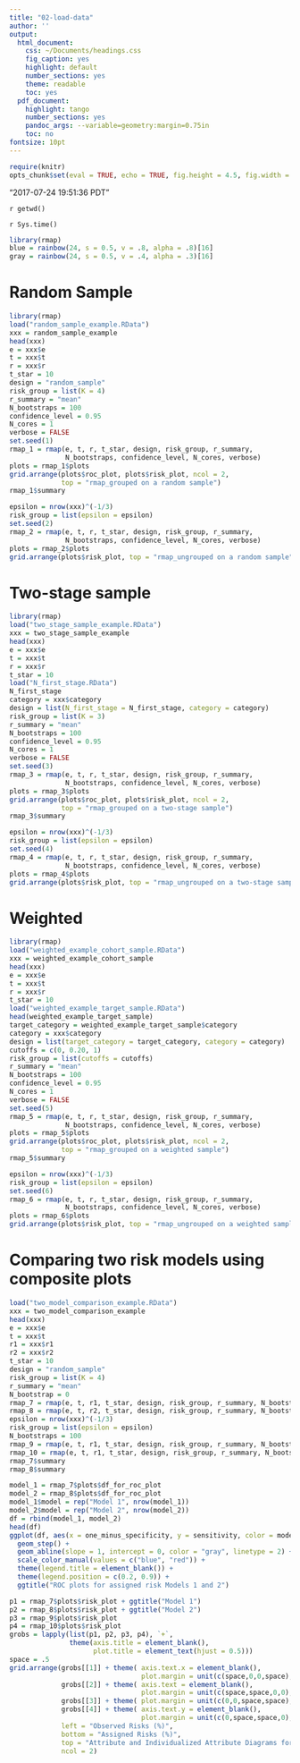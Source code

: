 ```yaml
---
title: "02-load-data"
author: ''
output:
  html_document:
    css: ~/Documents/headings.css
    fig_caption: yes
    highlight: default
    number_sections: yes
    theme: readable
    toc: yes
  pdf_document:
    highlight: tango
    number_sections: yes
    pandoc_args: --variable=geometry:margin=0.75in
    toc: no
fontsize: 10pt
---
```

<A NAME="top"> </A>

```r
require(knitr)
opts_chunk$set(eval = TRUE, echo = TRUE, fig.height = 4.5, fig.width = 6.5, tidy=FALSE)
```


"2017-07-24 19:51:36 PDT"

`r getwd()`  

`r Sys.time()`


```r
library(rmap)
blue = rainbow(24, s = 0.5, v = .8, alpha = .8)[16]
gray = rainbow(24, s = 0.5, v = .4, alpha = .3)[16]
```



# Random Sample

```r
library(rmap)
load("random_sample_example.RData")
xxx = random_sample_example
head(xxx)
e = xxx$e
t = xxx$t
r = xxx$r
t_star = 10
design = "random_sample"
risk_group = list(K = 4)
r_summary = "mean"
N_bootstraps = 100
confidence_level = 0.95
N_cores = 1
verbose = FALSE
set.seed(1)
rmap_1 = rmap(e, t, r, t_star, design, risk_group, r_summary, 
              N_bootstraps, confidence_level, N_cores, verbose)
plots = rmap_1$plots
grid.arrange(plots$roc_plot, plots$risk_plot, ncol = 2, 
             top = "rmap_grouped on a random sample")
rmap_1$summary
```


```r
epsilon = nrow(xxx)^(-1/3)
risk_group = list(epsilon = epsilon)
set.seed(2)
rmap_2 = rmap(e, t, r, t_star, design, risk_group, r_summary, 
              N_bootstraps, confidence_level, N_cores, verbose)
plots = rmap_2$plots
grid.arrange(plots$risk_plot, top = "rmap_ungrouped on a random sample")
```

# Two-stage sample

```r
library(rmap)
load("two_stage_sample_example.RData")
xxx = two_stage_sample_example
head(xxx)
e = xxx$e
t = xxx$t
r = xxx$r
t_star = 10
load("N_first_stage.RData")
N_first_stage
category = xxx$category
design = list(N_first_stage = N_first_stage, category = category)
risk_group = list(K = 3)
r_summary = "mean"
N_bootstraps = 100
confidence_level = 0.95
N_cores = 1
verbose = FALSE
set.seed(3)
rmap_3 = rmap(e, t, r, t_star, design, risk_group, r_summary, 
              N_bootstraps, confidence_level, N_cores, verbose)
plots = rmap_3$plots
grid.arrange(plots$roc_plot, plots$risk_plot, ncol = 2, 
             top = "rmap_grouped on a two-stage sample")
rmap_3$summary
```

```r
epsilon = nrow(xxx)^(-1/3)
risk_group = list(epsilon = epsilon)
set.seed(4)
rmap_4 = rmap(e, t, r, t_star, design, risk_group, r_summary, 
              N_bootstraps, confidence_level, N_cores, verbose)
plots = rmap_4$plots
grid.arrange(plots$risk_plot, top = "rmap_ungrouped on a two-stage sample")
```



# Weighted

```r
library(rmap)
load("weighted_example_cohort_sample.RData")
xxx = weighted_example_cohort_sample
head(xxx)
e = xxx$e
t = xxx$t
r = xxx$r
t_star = 10
load("weighted_example_target_sample.RData")
head(weighted_example_target_sample)
target_category = weighted_example_target_sample$category
category = xxx$category
design = list(target_category = target_category, category = category)
cutoffs = c(0, 0.20, 1)
risk_group = list(cutoffs = cutoffs)
r_summary = "mean"
N_bootstraps = 100
confidence_level = 0.95
N_cores = 1
verbose = FALSE
set.seed(5)
rmap_5 = rmap(e, t, r, t_star, design, risk_group, r_summary, 
              N_bootstraps, confidence_level, N_cores, verbose)
plots = rmap_5$plots
grid.arrange(plots$roc_plot, plots$risk_plot, ncol = 2, 
             top = "rmap_grouped on a weighted sample")
rmap_5$summary
```

```r
epsilon = nrow(xxx)^(-1/3)
risk_group = list(epsilon = epsilon)
set.seed(6)
rmap_6 = rmap(e, t, r, t_star, design, risk_group, r_summary, 
              N_bootstraps, confidence_level, N_cores, verbose)
plots = rmap_6$plots
grid.arrange(plots$risk_plot, top = "rmap_ungrouped on a weighted sample")
```

# Comparing two risk models using composite plots

```r
load("two_model_comparison_example.RData")
xxx = two_model_comparison_example
head(xxx)
e = xxx$e
t = xxx$t
r1 = xxx$r1
r2 = xxx$r2
t_star = 10
design = "random_sample"
risk_group = list(K = 4)
r_summary = "mean"
N_bootstrap = 0
rmap_7 = rmap(e, t, r1, t_star, design, risk_group, r_summary, N_bootstraps)
rmap_8 = rmap(e, t, r2, t_star, design, risk_group, r_summary, N_bootstraps)
epsilon = nrow(xxx)^(-1/3)
risk_group = list(epsilon = epsilon)
N_bootstraps = 100
rmap_9 = rmap(e, t, r1, t_star, design, risk_group, r_summary, N_bootstraps)
rmap_10 = rmap(e, t, r1, t_star, design, risk_group, r_summary, N_bootstraps)
rmap_7$summary
rmap_8$summary
```

```r
model_1 = rmap_7$plots$df_for_roc_plot
model_2 = rmap_8$plots$df_for_roc_plot
model_1$model = rep("Model 1", nrow(model_1))
model_2$model = rep("Model 2", nrow(model_2))
df = rbind(model_1, model_2) 
head(df)
ggplot(df, aes(x = one_minus_specificity, y = sensitivity, color = model)) +
  geom_step() + 
  geom_abline(slope = 1, intercept = 0, color = "gray", linetype = 2) +
  scale_color_manual(values = c("blue", "red")) +
  theme(legend.title = element_blank()) +
  theme(legend.position = c(0.2, 0.9)) +
  ggtitle("ROC plots for assigned risk Models 1 and 2")
```

```r
p1 = rmap_7$plots$risk_plot + ggtitle("Model 1")
p2 = rmap_8$plots$risk_plot + ggtitle("Model 2")
p3 = rmap_9$plots$risk_plot
p4 = rmap_10$plots$risk_plot
grobs = lapply(list(p1, p2, p3, p4), `+`, 
               theme(axis.title = element_blank(),
                     plot.title = element_text(hjust = 0.5)))
space = .5
grid.arrange(grobs[[1]] + theme( axis.text.x = element_blank(),
                                 plot.margin = unit(c(space,0,0,space), "cm")),
             grobs[[2]] + theme( axis.text = element_blank(),
                                 plot.margin = unit(c(space,space,0,0), "cm")),
             grobs[[3]] + theme( plot.margin = unit(c(0,0,space,space), "cm")), 
             grobs[[4]] + theme( axis.text.y = element_blank(),
                                 plot.margin = unit(c(0,space,space,0), "cm")), 
             left = "Observed Risks (%)",
             bottom = "Assigned Risks (%)",
             top = "Attribute and Individualized Attribute Diagrams for Models 1 and 2",
             ncol = 2)
```

